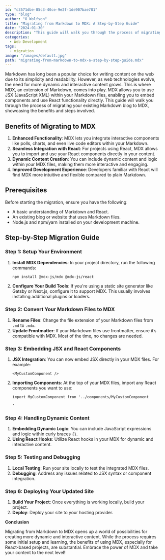 ```yaml
---
id: "c3571dbe-05c3-40ce-9e2f-1de907bae781"
type: "blog"
author: "O Wolfson"
title: "Migrating from Markdown to MDX: A Step-by-Step Guide"
date: "2024-01-30"
description: "This guide will walk you through the process of migrating your existing Markdown blog to MDX, showcasing the benefits and steps involved."
categories:
  - Web Development
tags:
  - migration
image: "/images/default.jpg"
path: "migrating-from-markdown-to-mdx-a-step-by-step-guide.mdx"
---
```


Markdown has long been a popular choice for writing content on the web due to its simplicity and readability. However, as web technologies evolve, the need for more dynamic and interactive content grows. This is where MDX, an extension of Markdown, comes into play. MDX allows you to use JSX (JavaScript XML) within your Markdown files, enabling you to embed components and use React functionality directly. This guide will walk you through the process of migrating your existing Markdown blog to MDX, showcasing the benefits and steps involved.

## Benefits of Migrating to MDX

1. **Enhanced Functionality**: MDX lets you integrate interactive components like polls, charts, and even live code editors within your Markdown.
2. **Seamless Integration with React**: For projects using React, MDX allows you to import and use your React components directly in your content.
3. **Dynamic Content Creation**: You can include dynamic content and logic within your MDX files, making them more interactive and engaging.
4. **Improved Development Experience**: Developers familiar with React will find MDX more intuitive and flexible compared to plain Markdown.

## Prerequisites

Before starting the migration, ensure you have the following:

- A basic understanding of Markdown and React.
- An existing blog or website that uses Markdown files.
- Node.js and npm/yarn installed on your development machine.

## Step-by-Step Migration Guide

### Step 1: Setup Your Environment

1. **Install MDX Dependencies**: In your project directory, run the following commands:

   ```bash
   npm install @mdx-js/mdx @mdx-js/react
   ```

2. **Configure Your Build Tools**: If you're using a static site generator like Gatsby or Next.js, configure it to support MDX. This usually involves installing additional plugins or loaders.

### Step 2: Convert Your Markdown Files to MDX

1. **Rename Files**: Change the file extension of your Markdown files from `.md` to `.mdx`.
2. **Update Frontmatter**: If your Markdown files use frontmatter, ensure it’s compatible with MDX. Most of the time, no changes are needed.

### Step 3: Embedding JSX and React Components

1. **JSX Integration**: You can now embed JSX directly in your MDX files. For example:

   ```mdx
   <MyCustomComponent />
   ```

2. **Importing Components**: At the top of your MDX files, import any React components you want to use:

   ```mdx
   import MyCustomComponent from '../components/MyCustomComponent

   '
   ```

### Step 4: Handling Dynamic Content

1. **Embedding Dynamic Logic**: You can include JavaScript expressions and logic within curly braces `{}`.
2. **Using React Hooks**: Utilize React hooks in your MDX for dynamic and interactive content.

### Step 5: Testing and Debugging

1. **Local Testing**: Run your site locally to test the integrated MDX files.
2. **Debugging**: Address any issues related to JSX syntax or component integration.

### Step 6: Deploying Your Updated Site

1. **Build Your Project**: Once everything is working locally, build your project.
2. **Deploy**: Deploy your site to your hosting provider.

**Conclusion**

Migrating from Markdown to MDX opens up a world of possibilities for creating more dynamic and interactive content. While the process requires some initial setup and learning, the benefits of using MDX, especially for React-based projects, are substantial. Embrace the power of MDX and take your content to the next level!
